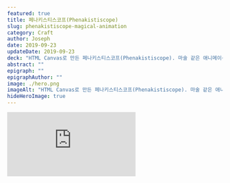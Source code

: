 ```yaml
---
featured: true
title: 페나키스티스코프(Phenakistiscope)
slug: phenakistiscope-magical-animation
category: Craft
author: Joseph
date: 2019-09-23
updateDate: 2019-09-23
deck: "HTML Canvas로 만든 페나키스티스코프(Phenakistiscope). 마술 같은 애니메이션."
abstract: ""
epigraph: ""
epigraphAuthor: ""
image: ./hero.png
imageAlt: "HTML Canvas로 만든 페나키스티스코프(Phenakistiscope). 마술 같은 애니메이션."
hideHeroImage: true
---
```



<div style={{ padding: '0 0 2rem 0' }}>
  <Phenakistiscope />
</div>

<div style={{ textAlign: 'center' }}>
  <iframe
    src="https://archive.org/embed/78_1-come-away-death-twelfth-night-2-take-oh-take-those-lips-away-measure-fo_gbia0058126a"
    frameborder="0"
    webkitallowfullscreen="true"
    mozallowfullscreen="true"
    style={{
      overflow: 'hidden',
      margin: '2rem auto 0',
      height: '50px',
    }}
  />
</div>

웹서핑 중에 우연히 마술 같은 동영상 하나를 보았다. 앞면이 온통 글자로 뒤덮힌 LP를 재생하는 영상이었는데, LP가 속도를 붙여 빙글빙글 돌아가자 글자들이 마치 살아난 것처럼 움직이기 시작했다. 눈으로 보면서도 머리로는 무슨 일이 벌어지고 있는 건지 이해할 수가 없어서 화면만 뚫어져라 쳐다보았다. 한참 후에야 오래된 애니메이션 기법인 페나키스티스코프(Phenakistiscope)라는 댓글의 설명 덕분에 겨우 헤어나올 수 있었다.

페나키스티스코프는 1832년 벨기에의 물리학자 Joseph Plateau와 그의 아들에 의해 소개되었다. 방사형으로 놓인 이미지들과 가장자리에 작은 조리개 구멍들이 일정 간격으로 배치된 원형판을 돌려서 움직임이 일어나는 착시를 일으키는 것이다. 아무리 봐도 단순한 작동 방식에 비해 그 효과가 대단하다. 이에 비해 고도로 발달한 현대 만화나 영화를 보면서도 신기하다는 생각을 한 적이 없었다. 그런데 더 원시적인 형태가 오히려 마술적으로 느껴지는 건 왜인지 모르겠다.

위는 그 영상을 보고 HTML Canvas로 페나키스티스코프, 혹은 그와 유사한 것을 만든 것이다. 원판에는 「come away death twelfth night」라고 씌여있다. 움직이는 효과를 위해서 조명을 빠르게 깜빡여야 된다는 얘기가 있고, [위키피디아](https://en.wikipedia.org/wiki/Phenakistiscope)의 설명에는 조리개 구멍에 대한 언급이 있다. 햐지만 이미 빠르게 깜빡이고 있는 모니터 스크린의 특성 때문인지 다른 장치 없이 원판을 돌리는 것만으로도 충분한 착시가 만들어졌다. 소프트웨어로 구현된 페나키스티스코프에는 왜곡이나 깜빡거림이 없고, 실제 장치의 결과물과는 다르다고 한다.

Phenakistiscope로 검색하면 오래된 원판들과 그걸로 만든 감탄스러운 동영상들이 많이 나온다. 아래 그림은 [미국 의회 도서관(Library of Congress)](https://www.loc.gov/search/?fa=subject%3Aoptical+illusions&dates=1800-1899&st=list)에서 찾은 오래된 원판들인데, 클릭하면 움직인다. 위의 것처럼 실제로 회전시키진 않고, 각도만 변경해 GIF 같은 애니메이션 효과가 나도록 했다.

<div style={{ paddingnTop: '3rem', display: 'flex' }}>
  <Example1 filename="1.jpg" nFrames={10} />
  <Example1 filename="2.jpg" nFrames={12} />
</div>
<div style={{ display: 'flex' }}>
  <Example1 filename="3.jpg" nFrames={10} />
  <Example1 filename="4.jpg" nFrames={10} />
</div>
